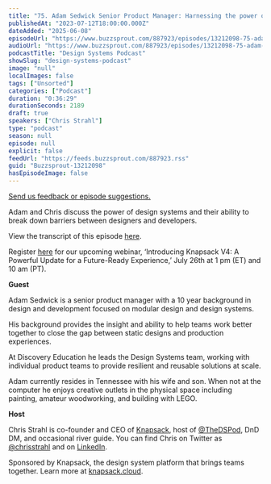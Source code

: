```yaml
---
title: "75. Adam Sedwick Senior Product Manager: Harnessing the power of design systems to unify your team"
publishedAt: "2023-07-12T18:00:00.000Z"
dateAdded: "2025-06-08"
episodeUrl: "https://www.buzzsprout.com/887923/episodes/13212098-75-adam-sedwick-senior-product-manager-harnessing-the-power-of-design-systems-to-unify-your-team.mp3"
audioUrl: "https://www.buzzsprout.com/887923/episodes/13212098-75-adam-sedwick-senior-product-manager-harnessing-the-power-of-design-systems-to-unify-your-team.mp3"
podcastTitle: "Design Systems Podcast"
showSlug: "design-systems-podcast"
image: "null"
localImages: false
tags: ["Unsorted"]
categories: ["Podcast"]
duration: "0:36:29"
durationSeconds: 2189
draft: true
speakers: ["Chris Strahl"]
type: "podcast"
season: null
episode: null
explicit: false
feedUrl: "https://feeds.buzzsprout.com/887923.rss"
guid: "Buzzsprout-13212098"
hasEpisodeImage: false
---
```

[Send us feedback or episode suggestions.](https://www.buzzsprout.com/twilio/text_messages/887923/open_sms)

Adam and Chris discuss the power of design systems and their ability to break down barriers between designers and developers.  
  
View the transcript of this episode [here](https://docs.google.com/document/d/1Qp9wGRT4kA0wX3aWrYX43qJqSNAEidNt/edit).  
  
Register [here](https://knapsack-cloud.zoom.us/webinar/register/WN_jFx4bzO9SF6eIXsqZr4zCA#/registration) for our upcoming webinar, ‘Introducing Knapsack V4: A Powerful Update for a Future-Ready Experience,’ July 26th at 1 pm (ET) and 10 am (PT).  
  
**Guest**

Adam Sedwick is a senior product manager with a 10 year background in design and development focused on modular design and design systems.

His background provides the insight and ability to help teams work better together to close the gap between static designs and production experiences.

At Discovery Education he leads the Design Systems team, working with individual product teams to provide resilient and reusable solutions at scale.

Adam currently resides in Tennessee with his wife and son. When not at the computer he enjoys creative outlets in the physical space including painting, amateur woodworking, and building with LEGO.  
  
**Host**

Chris Strahl is co-founder and CEO of [Knapsack](https://www.knapsack.cloud/), host of [@TheDSPod](https://twitter.com/thedspod), DnD DM, and occasional river guide. You can find Chris on Twitter as [@chrisstrahl](https://twitter.com/chrisstrahl) and on [LinkedIn](https://www.linkedin.com/in/chrisstrahl/).

Sponsored by Knapsack, the design system platform that brings teams together. Learn more at [knapsack.cloud](https://www.knapsack.cloud/?utm_source=podcast).
